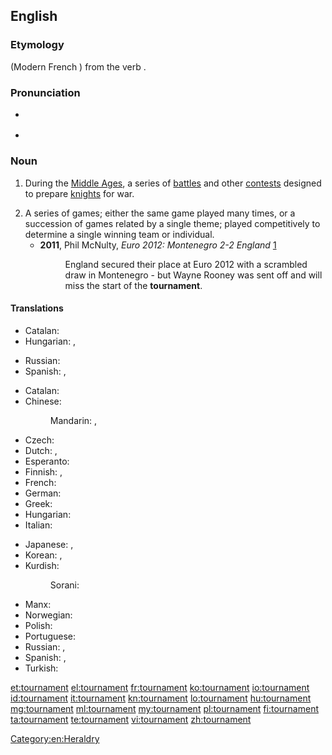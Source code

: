 ==English==
{{wikipedia}}

===Etymology===
{{etyl|fro|en}} {{term|tornoiement|lang=fro}} (Modern French {{term|tournoiement|lang=fr}}) from the verb {{term|tornoier|lang=fro}}.

===Pronunciation===
* {{a|RP}} {{IPA|/ˈtʊənəmɛnt|/ˈtɔːnəmɛnt/|/ˈtɜːnəmɛnt/}}
* {{a|US}} {{IPA|/ˈtʊɹnəmɛnt/|/ˈtɝnəmɛnt/|/ˈtɔɹnəmɛnt/}}

===Noun===
{{en-noun}}

# {{context|historical|lang=en}} During the [[Middle Ages]], a series of [[battle]]s and other [[contest]]s designed to prepare [[knight]]s for war.
# A series of games; either the same game played many times, or a succession of games related by a single theme; played competitively to determine a single winning team or individual.
#* '''2011''', Phil McNulty, ''Euro 2012: Montenegro 2-2 England'' [http://news.bbc.co.uk/sport2/hi/football/15195384.stm]
#*: England secured their place at Euro 2012 with a scrambled draw in Montenegro - but Wayne Rooney was sent off and will miss the start of the '''tournament'''.

====Translations====
{{trans-top|''(historical)'' series of battles}}
* Catalan: {{t-|ca|torneig|m}}
* Hungarian: {{t+|hu|lovagi torna}}, {{t+|hu|torna}}
{{trans-mid}}
* Russian: {{t+|ru|турнир|m|tr=turnír}}
* Spanish: {{t+|es|torneo|m}}, {{t-|es|justa|f}}
{{trans-bottom}}

{{trans-top|series of games}}
* Catalan: {{t-|ca|torneig|m}}
* Chinese:
*: Mandarin: {{t|cmn|比賽|sc=Hani}}, {{t|cmn|比赛|tr=bǐsài|sc=Hani}}
* Czech: {{t-|cs|turnaj|m}}
* Dutch: {{t+|nl|toernooi|n}}, {{qualifier|Flemish}} {{t+|nl|tornooi|n}}
* Esperanto: {{t-|eo|turniro}}
* Finnish: {{t-|fi|turnaus}}, {{t-|fi|turnajaiset}}
* French: {{t+|fr|tournoi|m}}
* German: {{t+|de|Turnier|n}}
* Greek: {{t+|el|πρωτάθλημα|n|tr=protáthlima}}
* Hungarian: {{t+|hu|torna}}
* Italian: {{t+|it|torneo|m}}
{{trans-mid}}
* Japanese: {{t-|ja|トーナメント|tr=tōnamento|sc=Jpan}}, {{t+|ja|大会|tr=たいかい, taikai|sc=Jpan}}
* Korean: {{t-|ko|경기 대회|tr=gyeonggi daehoe|sc=Kore}}, {{t-|ko|토너먼트|tr=toneomeonteu|sc=Kore}}
* Kurdish:
*: Sorani: {{t|ku|ده‌وری|sc=ku-Arab}}
* Manx: {{t-|gv|yl-chloie|m}}
* Norwegian: {{t-|no|turnering|m|f}}
* Polish: {{t-|pl|turniej|m}}
* Portuguese: {{t+|pt|torneio|m}}
* Russian: {{t+|ru|турнир|m|tr=turnír}}, {{t+|ru|состязание|n|tr=sostjazánije|sc=Cyrl}}
* Spanish: {{t+|es|torneo|m}}, {{t+|es|campeonato|m}}
* Turkish: {{t+|tr|turnuva}}
{{trans-bottom}}

[[Category:en:Heraldry]]

[[et:tournament]]
[[el:tournament]]
[[fr:tournament]]
[[ko:tournament]]
[[io:tournament]]
[[id:tournament]]
[[it:tournament]]
[[kn:tournament]]
[[lo:tournament]]
[[hu:tournament]]
[[mg:tournament]]
[[ml:tournament]]
[[my:tournament]]
[[pl:tournament]]
[[fi:tournament]]
[[ta:tournament]]
[[te:tournament]]
[[vi:tournament]]
[[zh:tournament]]